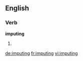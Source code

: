 ==English==

===Verb===
'''imputing'''

# {{present participle of|impute}}

[[de:imputing]]
[[fr:imputing]]
[[vi:imputing]]